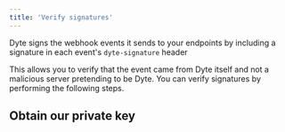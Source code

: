 ```yaml
---
title: 'Verify signatures'
---
```


Dyte signs the webhook events it sends to your endpoints by including a
signature in each event's `dyte-signature` header

This allows you to verify that the event came from Dyte itself and not a
malicious server pretending to be Dyte. You can verify signatures by performing
the following steps.

## Obtain our private key
